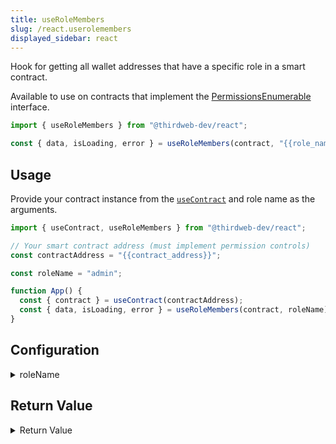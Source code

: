 ```yaml
---
title: useRoleMembers
slug: /react.userolemembers
displayed_sidebar: react
---
```


Hook for getting all wallet addresses that have a specific role in a smart contract.

Available to use on contracts that implement the [PermissionsEnumerable](/contractkit/extension-contracts/permissions) interface.

```jsx
import { useRoleMembers } from "@thirdweb-dev/react";

const { data, isLoading, error } = useRoleMembers(contract, "{{role_name}}");
```

## Usage

Provide your contract instance from the [`useContract`](react/hooks/usecontract) and role name as the arguments.

```jsx
import { useContract, useRoleMembers } from "@thirdweb-dev/react";

// Your smart contract address (must implement permission controls)
const contractAddress = "{{contract_address}}";

const roleName = "admin";

function App() {
  const { contract } = useContract(contractAddress);
  const { data, isLoading, error } = useRoleMembers(contract, roleName);
}
```

## Configuration

<details>
  <summary>roleName</summary>
  <div>

### roleName

The name of the role to get the members of. Can be any custom role, or a built-in role, such as `admin`, `transfer`, `minter`, `pauser`, `lister`, `asset`, `unwrap`, or `factory`.

```jsx
import { useContract, useRoleMembers } from "@thirdweb-dev/react";

// Your smart contract address (must implement permission controls)
const contractAddress = "{{contract_address}}";

// highlight-next-line
const roleName = "admin";

function App() {
  const { contract } = useContract(contractAddress);
  const { data, isLoading, error } = useRoleMembers(
    contract,
    // highlight-next-line
    roleName,
  );
}
```

</div>
</details>

## Return Value

<details>
  <summary>Return Value</summary>
  <div>

The hook's `data` property, once loaded, is an array of wallet addresses that have the specified role.

```ts
string[] | undefined
```

</div>
</details>
